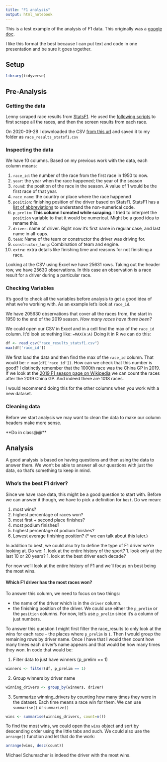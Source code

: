 ```yaml
---
title: "F1 analysis"
output: html_notebook
---
```


This is a test example of the analysis of F1 data. This originally was a [google doc](https://docs.google.com/document/d/1JSkfk5yLYUXPndDoFL5zjHnUzOAHhZoX4_DQcdYfyf4/edit?usp=sharing).

I like this format the best because I can put text and code in one presentation and be sure it goes together.

## Setup
```r
library(tidyverse)
```


## Pre-Analysis
### Getting the data

Lenny scraped race results from [StatsF1](https://www.statsf1.com/en/default.aspx). He used the [following scripts](https://github.com/lennymd/formulaOneAnalysis/tree/main/scripts) to first scrape all the races, and then the screen results from each race.

On 2020-09-28 I downloaded the CSV [from this url](https://github.com/lennymd/formulaOneAnalysis/blob/main/data/race_results_statsf1.csv) and saved it to my folder as `race_results_statsf1.csv`

### Inspecting the data

We have 10 columns. Based on my previous work with the data, each column means: 

1. `race_id`: the number of the race from the first race in 1950 to now.
1. `year`: the year when the race happened; the year of the season
1. `round`: the position of the race in the season. A value of 1 would be the first race of that year.
1. `race_name`: the country or place where the race happened
1. `position`: finishing position of the driver based on Statsf1. StatsF1 has a [list of abbreviations](https://www.statsf1.com/en/saisons.aspx) to understand the non-numerical code.
1. `p_prelim`: **This column I created while scraping**. I tried to interpret the `position` variable to that it would be numerical. Might be a good idea to rename this. 
1. `driver`: name of driver. Right now it's first name in regular case, and last name in all-caps.
1. `team`: Name of the team or constructor the driver was driving for.
1. `constructor_long`: Combination of team and engine. 
1. `extra`: extra details like finishing time and reasons for not finishing a race.

Looking at the CSV using Excel we have 25631 rows. Taking out the header row, we have 25630 observations. In this case an observation is a race result for a driver during a particular race.

### Checking Variables

It's good to check all the variables before analysis to get a good idea of what we're working with. As an example let's look at `race_id`.

We have 205630 observations that cover all the races from, the start in 1950 to the end of the 2019 season. *How many races have there been? *

We could open our CSV in Excel and in a cell find the max of the `race_id` column. It'd look something like: `=MAX(A:A)`
Doing it in R we can do this: 

```r
df <- read_csv("race_results_statsf1.csv")
max(df['race_id'])
```

We first load the data and then find the max of the `race_id` column. That would be: `r max(df['race_id'])`. How can we check that this number is good? I distinctly remember that the 1000th race was the China GP in 2019. If we look at the [2019 F1 season page on Wikipedia](https://en.wikipedia.org/wiki/2019_Formula_One_World_Championship#Calendar) we can count the races after the 2019 China GP. And indeed there are 1018 races. 

I would recommend doing this for the other columns when you work with a new dataset.

### Cleaning data

Before we start analysis we may want to clean the data to make our column headers make more sense. 

**Do in class@@**

## Analysis

A good analysis is based on having questions and then using the data to answer them. We won't be able to answer all our questions with just the data, so that's something to keep in mind. 

### Who's the best F1 driver?

Since we have race data, this might be a good question to start with. Before we can answer it though, we have to pick a definition for `best`. Do we mean: 

1. most wins?
1. highest percentage of races won?
1. most first + second place finishes?
1. most podium finishes?
1. highest percentage of podium finishes?
1. Lowest average finishing position? (* we can talk about this later.)

In addition to best, we could also try to define the type of F1 driver we're looking at. Do we:
1. look at the entire history of the sport? 
1. look only at the last 10 or 20 years?
1. look at the best driver each decade?

For now we'll look at the entire history of F1 and we'll focus on best being the most wins.


#### Which F1 driver has the most races won?

To answer this column, we need to focus on two things:

* the name of the driver which is in the `driver` column.
* the finishing position of the driver. We could use either the `p_prelim` or the `position` columns. For now, let's use `p_prelim` since it's a column of just numbers.

To answer this question I might first filter the race_results to only look at the wins for each race -- the places where `p_prelim` is `1`. Then I would group the remaining rows by driver name. Once I have that I would then count how many times each driver's name appears and that would be how many times they won. In code that would be: 

1. Filter data to just have winners (p_prelim == 1)
```r
winners <- filter(df, p_prelim == 1)
```

2. Group winners by driver name 
```r
winning_drivers <- group_by(winners, driver)
```

3. Summarize winning_drivers by counting how many times they were in the dataset. Each time means a race win for them. We can use `summarise()` or `summarize()`

```r
wins <- summarise(winning_drivers, count=n())

```
To find the most wins, we could open the `wins` object and sort by descending order using the little tabs and such. We could also use the `arrange()` function and let that do the work:

```r
arrange(wins, desc(count))
```

Michael Schumacher is indeed the driver with the most wins. 
